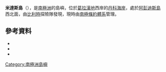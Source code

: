 '''米達斯島'''（{{lang-en|Midas Island}}），是[[南極洲|南極洲]]的島嶼，位於[[葛拉漢地|葛拉漢地]]西岸的[[丹科海岸|丹科海岸]]，處於[[阿彭迪斯島|阿彭迪斯島]]西北面，由[[比利時|比利時]]探險隊發現，現時由[[南極條約體系|南極條約體系]]管理。

{{coord|64|10|S|61|7|W|source:GNIS|display=title}}

==參考資料==
*{{cite gnis | type = antarid | id = 9927| name = Midas Island | accessdate = 2013-09-23}}
*{{cite web |url= http://www.birdlife.org |title= Cierva Point and offshore islands |accessdate= 2012-12-13 |work= BirdLife data zone: Important Bird Areas |first=  |last=  |publisher= BirdLife International |date= 2012 |archive-date= 2007-07-10 |archive-url= https://www.webcitation.org/5QE8rvIqH?url=http://www.birdlife.org/ |dead-url= no }}
*{{usgs-gazetteer|id=9927}}

{{DEFAULTSORT:Midas Island}}
[[Category:南極洲島嶼|Category:南極洲島嶼]]


{{DancoCoast-geo-stub}}